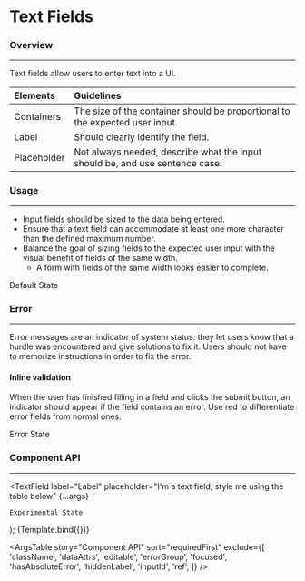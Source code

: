 
<Meta title="Components/Forms/Text Fields" component={TextField} />

# Text Fields

### Overview

<hr />

Text fields allow users to enter text into a UI.

| Elements    | Guidelines                                                                   |
| :---------- | :--------------------------------------------------------------------------- |
| Containers  | The size of the container should be proportional to the expected user input. |
| Label       | Should clearly identify the field.                                           |
| Placeholder | Not always needed, describe what the input should be, and use sentence case. |

### Usage

<hr />

- Input fields should be sized to the data being entered.
- Ensure that a text field can accommodate at least one more character than the defined maximum number.
- Balance the goal of sizing fields to the expected user input with the visual benefit of fields of the same width.
  - A form with fields of the same width looks easier to complete.

<Canvas>
  <Story name="Default">
    <TextField label="Input Label" placeholder="Default state">
      Default State
    </TextField>
  </Story>
</Canvas>

### Error

<hr />

Error messages are an indicator of system status: they let users know that a hurdle was encountered and give solutions to fix it. Users should not have to memorize instructions in order to fix the error.

#### Inline validation

When the user has finished filling in a field and clicks the submit button, an indicator should appear if the field contains an error. Use red to differentiate error fields from normal ones.

<Canvas>
  <Story name="Error">
    <TextField
      label="Label"
      placeholder="Error state"
      errorText="This input needs further attention!"
    >
      Error State
    </TextField>
  </Story>
</Canvas>

### Component API

<hr />

  <TextField
    label="Label"
    placeholder="I'm a text field, style me using the table below"
    {...args}
  >
    Experimental State
  </TextField>
);

<Canvas>
  <Story
    name="Component API"
    args={{
      disabled: false,
      errorText: '',
      expand: false,
      helperText: '',
      helperTextPosition: 'bottom',
      hideLabel: false,
      loading: false,
      noMarginTop: false,
      optional: false,
      required: false,
      tooltipText: '',
    }}
    argTypes={{
      disabled: {
        description: 'If true, the component is disabled.',
        table: {
          type: { summary: 'boolean' },
          defaultValue: { summary: 'false' },
        },
      },
      errorText: {
        description: 'Displays error text below the text field.',
      },
      expand: {
        description:
          'If true, the text field will take up the full width of its container.',
        table: {
          defaultValue: { summary: 'false' },
        },
      },
      helperText: {
        description: 'Displays informative text below the text field.',
        table: {
          type: { summary: 'string' },
        },
      },
      helperTextPosition: {
        description: 'Changes the position of the helper text.',
        table: {
          defaultValue: { summary: 'bottom' },
        },
      },
      hideLabel: {
        description: 'Removes the label.',
        table: {
          defaultValue: { summary: 'false' },
        },
      },
      loading: {
        description: 'Used to depict a loading state.',
        table: {
          defaultValue: { summary: 'false' },
        },
      },
      noMarginTop: {
        description: 'Removes the spacing above the text field.',
        table: {
          defaultValue: { summary: 'false' },
        },
      },
      optional: {
        description: 'If true, the label is displayed as optional.',
        table: {
          defaultValue: { summary: 'false' },
        },
      },
      required: {
        description: 'If true, the label is displayed as required.',
        table: {
          defaultValue: { summary: 'false' },
        },
      },
      tooltipText: {
        description:
          'Displays informative text when users hover over the icon.',
      },
    }}
  >
    {Template.bind({})}
  </Story>
</Canvas>

<ArgsTable
  story="Component API"
  sort="requiredFirst"
  exclude={[
    'className',
    'dataAttrs',
    'editable',
    'errorGroup',
    'focused',
    'hasAbsoluteError',
    'hiddenLabel',
    'inputId',
    'ref',
  ]}
/>
